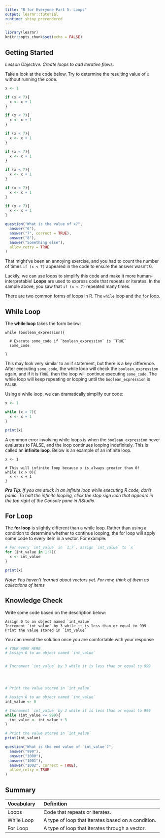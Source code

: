 ```yaml
---
title: "R for Everyone Part 5: Loops"
output: learnr::tutorial
runtime: shiny_prerendered
---
```


```r
library(learnr)
knitr::opts_chunk$set(echo = FALSE)
```


## Getting Started

*Lesson Objective: Create loops to add iterative flows.*

Take a look at the code below. Try to determine the resulting value of `x` without running the code.

```r
x <- 1

if (x < 7){
  x <- x + 1
}

if (x < 7){
  x <- x + 1
}

if (x < 7){
  x <- x + 1
}

if (x < 7){
  x <- x + 1
}

if (x < 7){
  x <- x + 1
}

if (x < 7){
  x <- x + 1
}

if (x < 7){
  x <- x + 1
}
```

```r
question("What is the value of x?",
  answer("6"),
  answer("7", correct = TRUE),
  answer("8"),
  answer("Something else"),
  allow_retry = TRUE
)

```

That might've been an annoying exercise, and you had to count the number of times `if (x < 7)` appeared in the code to ensure the answer wasn't 6.

Luckily, we can use loops to simplify this code and make it more human-interpretable! **Loops** are used to express code that repeats or iterates. In the sample above, you saw that `if (x < 7)` repeated many times.

There are two common forms of loops in R. The `while` loop and the `for` loop.

## While Loop

The **while loop** takes the form below:

    while (boolean_expression){

      # Execute some_code if `boolean_expression` is `TRUE`
      some_code 
      
    }

This may look very similar to an if statement, but there is a key difference. After executing `some_code`, the while loop will check the `boolean_expression` again, and if it is `TRUE`, then the loop will continue executing `some_code`. The while loop will keep repeating or looping until the `boolean_expression` is `FALSE`.

Using a while loop, we can dramatically simplify our code:

```r
x <- 1

while (x < 7){
  x <- x + 1
}

print(x)
```

A common error involving while loops is when the `boolean_expression` never evaluates to FALSE, and the loop continues looping indefinitely. This is called an **infinite loop**. Below is an example of an infinite loop.

    x <- 1

    # This will infinite loop because x is always greater than 0!
    while (x > 0){ 
      x <- x + 1
    }

***Pro Tip**: If you are stuck in an infinite loop while executing R code, don't panic. To halt the infinite looping, click the stop sign icon that appears in the top right of the Console pane in RStudio.*

## For Loop

The **for loop** is slightly different than a while loop. Rather than using a condition to determine whether to continue looping, the for loop will apply some code to every item in a vector. For example:

```r
# For every `int_value` in `1:7`, assign `int_value` to `x`
for (int_value in 1:7){ 
  x <- int_value
}

print(x)
```

*Note: You haven't learned about vectors yet. For now, think of them as collections of items*

## Knowledge Check

Write some code based on the description below:

    Assign 0 to an object named `int_value`
    Increment `int_value` by 3 while it is less than or equal to 999
    Print the value stored in `int_value`

You can reveal the solution once you are comfortable with your response

```r
# YOUR WORK HERE
# Assign 0 to an object named `int_value`


# Increment `int_value` by 3 while it is less than or equal to 999




# Print the value stored in `int_value`

```

```r
# Assign 0 to an object named `int_value`
int_value <- 0

# Increment `int_value` by 3 while it is less than or equal to 999
while (int_value <= 999){
  int_value <- int_value + 3
}

# Print the value stored in `int_value`
print(int_value)
```

```r
question("What is the end value of `int_value`?",
  answer("999"),
  answer("1000"),
  answer("1001"),
  answer("1002", correct = TRUE),
  allow_retry = TRUE
)
```

## Summary

| Vocabulary                    | Definition                                                                                           |
|:------------------------------|:-----------------------------------------------------------------------------------------------------|
| Loops                         | Code that repeats or iterates.                                                                       |
| While Loop                    | A type of loop that iterates based on a condition.                                                   |
| For Loop                      | A type of loop that iterates through a vector.                                                       |
